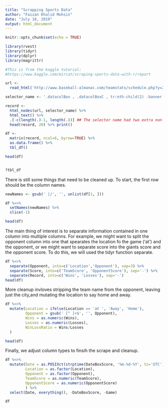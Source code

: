 ---
title: "Scrapping Sports Data"
author: "Faizan Khalid Mohsin"
date: "July 18, 2019"
output: html_document
---

```{r setup, include=FALSE}
knitr::opts_chunk$set(echo = TRUE)

library(rvest)
library(tidyr)
library(dplyr)
library(magrittr)

```


```{r source}
#This is from the kaggle tutorial:
#https://www.kaggle.com/mircat/scraping-sports-data-with-r/report
```


```{r}

url <-
  read_html('http://www.baseball-almanac.com/teamstats/schedule.php?y=2014&t=SFN')

selector_name <- '.datacolBox , .datacolBoxC , tr:nth-child(2) .banner'

record <-
  html_nodes(url, selector_name) %>%
  html_text() %>%
  .[-c(length(.)-1, length(.))] ## The selector name had two extra non-data cells included at the very end. This removes them
  head(record, 20) %>% print()


```


```{r}
df <- 
  matrix(record, ncol=6, byrow=TRUE) %>%
  as.data.frame() %>%
  tbl_df()

head(df)


?tbl_df
```

There is still some things that need to be cleaned up. To start, the first row should be the column names.

```{r}
newNames <- gsub(' |/', '', unlist(df[1, ]))

df %<>%
  setNames(newNames) %>%
  slice(-1)

head(df)
```

The main thing of interest is to separate information contained in one column into multiple columns. For example, we might want to split the opponent column into one that spearates the location fo the game (‘at’) and the opponent, or we might want to separate score into the giants score and the opponent score. To do this, we will used the tidyr function separate.

```{r}
df %<>%
  separate(Opponent, into=c('Location','Opponent'), sep=3) %>%
  separate(Score, into=c('TeamScore', 'OpponentScore'), sep='-') %>%
  separate(Record, into=c('Wins', 'Losses'), sep='-') 
head(df)
```

More cleanup invloves stripping the team name from the opponent, leaving just the city,and mutating the location to say home and away.

```{r}
df %<>%
  mutate(Location = ifelse(Location == 'at ', 'Away', 'Home'),
         Opponent = gsub(' [^ ]+$', '', Opponent),
         Wins = as.numeric(Wins),
         Losses = as.numeric(Losses),
         WinLossRatio = Wins/Losses
  )

head(df)
```

Finally, we adjust column types to finsih the scrape and cleanup.

```{r}
df %<>%
  mutate(Date = as.POSIXct(strptime(DateBoxScore, '%m-%d-%Y', tz='UTC')),
         Location = as.factor(Location),
         Opponent = as.factor(Opponent),
         TeamScore = as.numeric(TeamScore),
         OpponentScore = as.numeric(OpponentScore)
         ) %>%
  select(Date, everything(), -DateBoxScore, -Game)

df
```



```{r}

```










